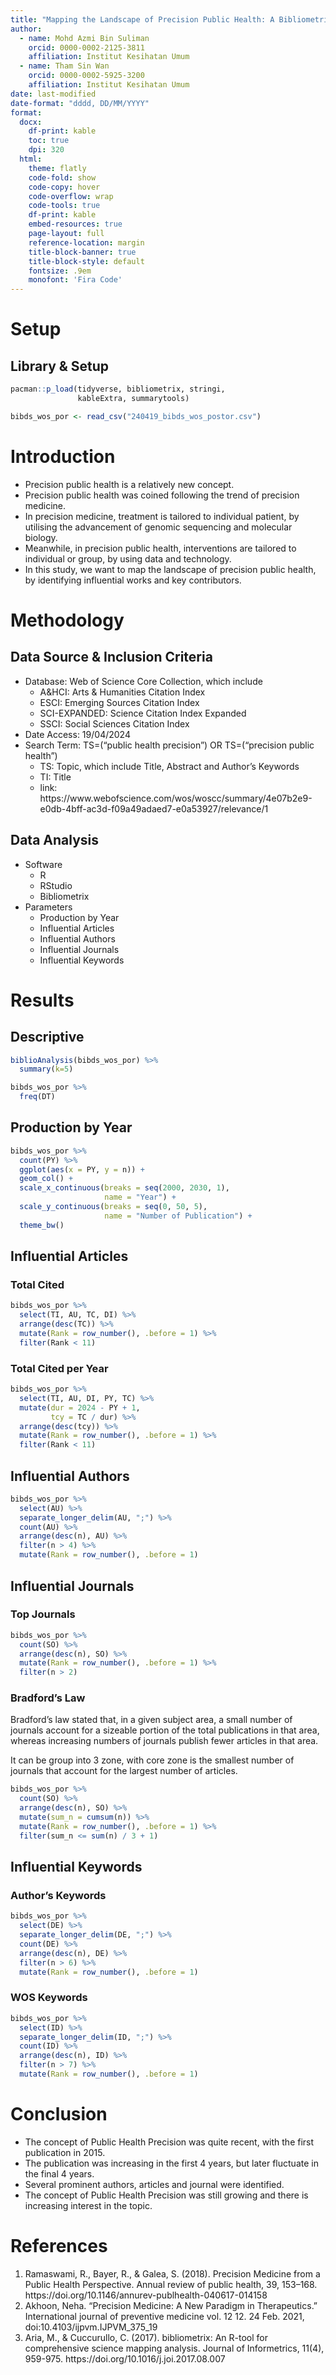 ```yaml
---
title: "Mapping the Landscape of Precision Public Health: A Bibliometric Analysis of Influential Works and Key Contributors" 
author:
  - name: Mohd Azmi Bin Suliman
    orcid: 0000-0002-2125-3811
    affiliation: Institut Kesihatan Umum
  - name: Tham Sin Wan
    orcid: 0000-0002-5925-3200
    affiliation: Institut Kesihatan Umum
date: last-modified
date-format: "dddd, DD/MM/YYYY"
format:
  docx:
    df-print: kable
    toc: true
    dpi: 320
  html:
    theme: flatly
    code-fold: show
    code-copy: hover
    code-overflow: wrap
    code-tools: true
    df-print: kable
    embed-resources: true
    page-layout: full
    reference-location: margin
    title-block-banner: true
    title-block-style: default
    fontsize: .9em
    monofont: 'Fira Code'
---
```


# Setup

## Library & Setup

```r
pacman::p_load(tidyverse, bibliometrix, stringi, 
               kableExtra, summarytools)

bibds_wos_por <- read_csv("240419_bibds_wos_postor.csv")
```

# Introduction

-   Precision public health is a relatively new concept.
-   Precision public health was coined following the trend of precision medicine.
-   In precision medicine, treatment is tailored to individual patient, by utilising the advancement of genomic sequencing and molecular biology.
-   Meanwhile, in precision public health, interventions are tailored to individual or group, by using data and technology.
-   In this study, we want to map the landscape of precision public health, by identifying influential works and key contributors.

# Methodology

## Data Source & Inclusion Criteria

-   Database: Web of Science Core Collection, which include
    -   A&HCI: Arts & Humanities Citation Index
    -   ESCI: Emerging Sources Citation Index
    -   SCI-EXPANDED: Science Citation Index Expanded
    -   SSCI: Social Sciences Citation Index
-   Date Access: 19/04/2024
-   Search Term: TS=("public health precision") OR TS=("precision public health")
    -   TS: Topic, which include Title, Abstract and Author's Keywords
    -   TI: Title
    -   link: https://www.webofscience.com/wos/woscc/summary/4e07b2e9-e0db-4bff-ac3d-f09a49adaed7-e0a53927/relevance/1

## Data Analysis

-   Software
    -   R
    -   RStudio
    -   Bibliometrix
-   Parameters
    -   Production by Year
    -   Influential Articles
    -   Influential Authors
    -   Influential Journals
    -   Influential Keywords

# Results

## Descriptive

```r
biblioAnalysis(bibds_wos_por) %>% 
  summary(k=5)
```

```r
bibds_wos_por %>% 
  freq(DT)
```



## Production by Year

```r
bibds_wos_por %>%
  count(PY) %>%
  ggplot(aes(x = PY, y = n)) + 
  geom_col() + 
  scale_x_continuous(breaks = seq(2000, 2030, 1), 
                     name = "Year") + 
  scale_y_continuous(breaks = seq(0, 50, 5), 
                     name = "Number of Publication") +
  theme_bw()
```

## Influential Articles

### Total Cited

```r
bibds_wos_por %>% 
  select(TI, AU, TC, DI) %>% 
  arrange(desc(TC)) %>% 
  mutate(Rank = row_number(), .before = 1) %>% 
  filter(Rank < 11)
```

### Total Cited per Year

```r
bibds_wos_por %>% 
  select(TI, AU, DI, PY, TC) %>% 
  mutate(dur = 2024 - PY + 1,
         tcy = TC / dur) %>% 
  arrange(desc(tcy)) %>% 
  mutate(Rank = row_number(), .before = 1) %>% 
  filter(Rank < 11)
```

## Influential Authors

```r
bibds_wos_por %>% 
  select(AU) %>% 
  separate_longer_delim(AU, ";") %>% 
  count(AU) %>% 
  arrange(desc(n), AU) %>%
  filter(n > 4) %>% 
  mutate(Rank = row_number(), .before = 1)
```

## Influential Journals

### Top Journals

```r
bibds_wos_por %>% 
  count(SO) %>% 
  arrange(desc(n), SO) %>% 
  mutate(Rank = row_number(), .before = 1) %>% 
  filter(n > 2) 
```

### Bradford's Law

Bradford's law stated that, in a given subject area, a small number of journals account for a sizeable portion of the total publications in that area, whereas increasing numbers of journals publish fewer articles in that area.

It can be group into 3 zone, with core zone is the smallest number of journals that account for the largest number of articles.

```r
bibds_wos_por %>% 
  count(SO) %>% 
  arrange(desc(n), SO) %>% 
  mutate(sum_n = cumsum(n)) %>% 
  mutate(Rank = row_number(), .before = 1) %>% 
  filter(sum_n <= sum(n) / 3 + 1)
```

## Influential Keywords

### Author's Keywords

```r
bibds_wos_por %>% 
  select(DE) %>% 
  separate_longer_delim(DE, ";") %>% 
  count(DE) %>% 
  arrange(desc(n), DE) %>% 
  filter(n > 6) %>% 
  mutate(Rank = row_number(), .before = 1)
```

### WOS Keywords

```r
bibds_wos_por %>% 
  select(ID) %>%
  separate_longer_delim(ID, ";") %>%
  count(ID) %>%
  arrange(desc(n), ID) %>% 
  filter(n > 7) %>% 
  mutate(Rank = row_number(), .before = 1)
```

# Conclusion

-   The concept of Public Health Precision was quite recent, with the first publication in 2015.
-   The publication was increasing in the first 4 years, but later fluctuate in the final 4 years.
-   Several prominent authors, articles and journal were identified.
-   The concept of Public Health Precision was still growing and there is increasing interest in the topic.

# References

1.  Ramaswami, R., Bayer, R., & Galea, S. (2018). Precision Medicine from a Public Health Perspective. Annual review of public health, 39, 153–168. https://doi.org/10.1146/annurev-publhealth-040617-014158
2.  Akhoon, Neha. “Precision Medicine: A New Paradigm in Therapeutics.” International journal of preventive medicine vol. 12 12. 24 Feb. 2021, doi:10.4103/ijpvm.IJPVM_375_19
3.  Aria, M., & Cuccurullo, C. (2017). bibliometrix: An R-tool for comprehensive science mapping analysis. Journal of Informetrics, 11(4), 959-975. https://doi.org/10.1016/j.joi.2017.08.007
